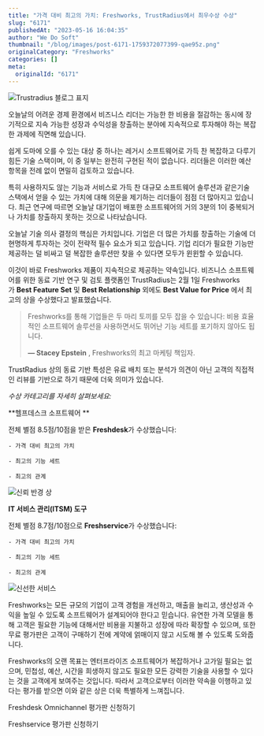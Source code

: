 ```yaml
---
title: "가격 대비 최고의 가치: Freshworks, TrustRadius에서 최우수상 수상"
slug: "6171"
publishedAt: "2023-05-16 16:04:35"
author: "We Do Soft"
thumbnail: "/blog/images/post-6171-1759372077399-qae95z.png"
originalCategory: "Freshworks"
categories: []
meta:
  originalId: "6171"
---
```


![Trustradius 블로그 표지](/blog/images/post-6171-1759372077399-qae95z.png)

오늘날의 어려운 경제 환경에서 비즈니스 리더는 가능한 한 비용을 절감하는 동시에 장기적으로 지속 가능한 성장과 수익성을 창출하는 분야에 지속적으로 투자해야 하는 복잡한 과제에 직면해 있습니다.

쉽게 도마에 오를 수 있는 대상 중 하나는 레거시 소프트웨어로 가득 찬 복잡하고 다루기 힘든 기술 스택이며, 이 중 일부는 완전히 구현된 적이 없습니다. 리더들은 이러한 예산 항목을 전례 없이 면밀히 검토하고 있습니다.

특히 사용하지도 않는 기능과 서비스로 가득 찬 대규모 소프트웨어 솔루션과 같은기술 스택에서 얻을 수 있는 가치에 대해 의문을 제기하는 리더들이 점점 더 많아지고 있습니다. 최근 연구에 따르면 오늘날 대기업이 배포한 소프트웨어의 거의 3분의 1이 중복되거나 가치를 창출하지 못하는 것으로 나타났습니다.

오늘날 기술 의사 결정의 핵심은 가치입니다. 기업은 더 많은 가치를 창출하는 기술에 더 현명하게 투자하는 것이 전략적 필수 요소가 되고 있습니다. 기업 리더가 필요한 기능만 제공하는 덜 비싸고 덜 복잡한 솔루션만 찾을 수 있다면 모두가 윈윈할 수 있습니다.

이것이 바로 Freshworks 제품이 지속적으로 제공하는 약속입니다. 비즈니스 소프트웨어를 위한 동료 기반 연구 및 검토 플랫폼인 TrustRadius는 2월 1일 Freshworks가 **Best Feature Set** 및 **Best Relationship** 외에도 **Best Value for Price** 에서 최고의 상을 수상했다고 발표했습니다.

> Freshworks를 통해 기업들은 두 마리 토끼를 모두 잡을 수 있습니다: 비용 효율적인 소프트웨어 솔루션을 사용하면서도 뛰어난 기능 세트를 포기하지 않아도 됩니다.
> 
> **— Stacey Epstein** , Freshworks의 최고 마케팅 책임자.

TrustRadius 상의 동료 기반 특성은 유료 배치 또는 분석가 의견이 아닌 고객의 직접적인 리뷰를 기반으로 하기 때문에 더욱 의미가 있습니다.

*수상 카테고리를 자세히 살펴보세요:*

**헬프데스크 소프트웨어 **

전체 별점 8.5점/10점을 받은 **Freshdesk**가 수상했습니다:

 	- 가격 대비 최고의 가치

 	- 최고의 기능 세트

 	- 최고의 관계

![신뢰 반경 상](/blog/images/post-6171-1759372077418-rv08n8.png)

**IT 서비스 관리(ITSM) 도구**

전체 별점 8.7점/10점으로 **Freshservice**가 수상했습니다:

 	- 가격 대비 최고의 가치

 	- 최고의 기능 세트

 	- 최고의 관계

![신선한 서비스](/blog/images/post-6171-1759372077463-te0r62.png)

Freshworks는 모든 규모의 기업이 고객 경험을 개선하고, 매출을 늘리고, 생산성과 수익을 높일 수 있도록 소프트웨어가 설계되어야 한다고 믿습니다. 유연한 가격 모델을 통해 고객은 필요한 기능에 대해서만 비용을 지불하고 성장에 따라 확장할 수 있으며, 또한 무료 평가판은 고객이 구매하기 전에 계약에 얽매이지 않고 시도해 볼 수 있도록 도와줍니다.

Freshworks의 오랜 목표는 엔터프라이즈 소프트웨어가 복잡하거나 고가일 필요는 없으며, 민첩성, 예산, 시간을 희생하지 않고도 필요한 모든 강력한 기술을 사용할 수 있다는 것을 고객에게 보여주는 것입니다. 따라서 고객으로부터 이러한 약속을 이행하고 있다는 평가를 받으면 이와 같은 상은 더욱 특별하게 느껴집니다.

Freshdesk Omnichannel 평가판 신청하기

Freshservice 평가판 신청하기
